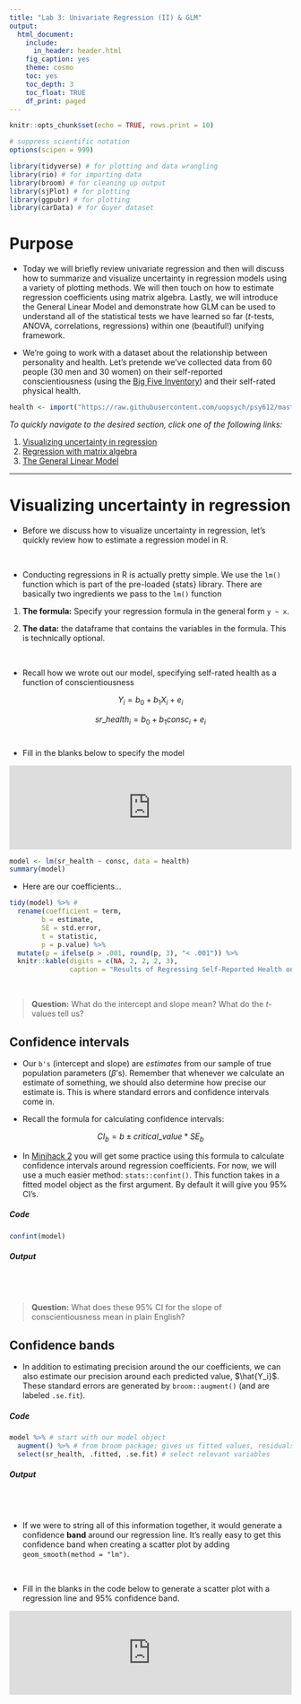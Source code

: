 ```yaml
---
title: "Lab 3: Univariate Regression (II) & GLM"
output: 
  html_document:
    include:
      in_header: header.html 
    fig_caption: yes
    theme: cosmo
    toc: yes
    toc_depth: 3
    toc_float: TRUE
    df_print: paged
---
```


```r
knitr::opts_chunk$set(echo = TRUE, rows.print = 10)

# suppress scientific notation
options(scipen = 999)
```

```r
library(tidyverse) # for plotting and data wrangling
library(rio) # for importing data
library(broom) # for cleaning up output
library(sjPlot) # for plotting
library(ggpubr) # for plotting
library(carData) # for Guyer dataset
```


# Purpose

* Today we will briefly review univariate regression and then will discuss how to summarize and visualize uncertainty in regression models using a variety of plotting methods. We will then touch on how to estimate regression coefficients using matrix algebra. Lastly, we will introduce the General Linear Model and demonstrate how GLM can be used to understand all of the statistical tests we have learned so far (*t*-tests, ANOVA, correlations, regressions) within one (beautiful!) unifying framework.  

* We're going to work with a dataset about the relationship between personality and health. Let's pretende we’ve collected data from 60 people (30 men and 30 women) on their self-reported conscientiousness (using the [Big Five Inventory](https://www.ocf.berkeley.edu/~johnlab/bfi.htm){target="_blank"}) and their self-rated physical health.

```r
health <- import("https://raw.githubusercontent.com/uopsych/psy612/master/labs/lab-3/data/consc_health.csv")
```

*To quickly navigate to the desired section, click one of the following links:*

1. [Visualizing uncertainty in regression](#uncertainty)
1. [Regression with matrix algebra](#matrix)
1. [The General Linear Model](#glm)

***

# Visualizing uncertainty in regression{#uncertainty}

* Before we discuss how to visualize uncertainty in regression, let's quickly review how to estimate a regression model in R. 

<br>

* Conducting regressions in R is actually pretty simple. We use the `lm()` function which is part of the pre-loaded {stats} library. There are basically two ingredients we pass to the `lm()` function

1. **The formula:** Specify your regression formula in the general form `y ~ x`.

2. **The data:** the dataframe that contains the variables in the formula. This is technically optional.

<br>

* Recall how we wrote out our model, specifying self-rated health as a function of conscientiousness

$$Y_i = b_0 + b_1X_i + e_i$$

$$sr\_health_i = b_0 + b_1consc_i + e_i$$
<br>

* Fill in the blanks below to specify the model

<!---LEARNR EX 1-->

<iframe style="margin:0 auto; min-width: 100%;" id="lab-3-glm-ex1" class="interactive" src="https://brendancullen.shinyapps.io/lab-3-glm-ex1/" scrolling="no" frameborder="no"></iframe>

<!------------->

```r
model <- lm(sr_health ~ consc, data = health)
summary(model)
```


* Here are our coefficients...

```r
tidy(model) %>% #
  rename(coefficient = term,
        b = estimate,
        SE = std.error,
        t = statistic,
        p = p.value) %>%
  mutate(p = ifelse(p > .001, round(p, 3), "< .001")) %>% 
  knitr::kable(digits = c(NA, 2, 2, 2, 3), 
               caption = "Results of Regressing Self-Reported Health on Conscientiousness") 
```
<br>

> **Question:** What do the intercept and slope mean? What do the *t*-values tell us? 


## Confidence intervals

* Our `b's` (intercept and slope) are *estimates* from our sample of true population parameters ($\beta$'s). Remember that whenever we calculate an estimate of something, we should also determine how precise our estimate is. This is where standard errors and confidence intervals come in. 

* Recall the formula for calculating confidence intervals:

$$CI_b = b \pm critical\_value * SE_b$$

* In [Minihack 2](#minihack2) you will get some practice using this formula to calculate confidence intervals around regression coefficients. For now, we will use a much easier method: `stats::confint()`. This function takes in a fitted model object as the first argument. By default it will give you 95% CI's. 

####  {.tabset .tabset-fade .tabset-pills}

##### Code

```r
confint(model)
```

##### Output

```r
```

####
<br>

>**Question:** What does these 95% CI for the slope of conscientiousness mean in plain English? 


## Confidence bands

* In addition to estimating precision around the our coefficients, we can also estimate our precision around each predicted value, $\hat{Y_i}$. These standard errors are generated by `broom::augment()` (and are labeled `.se.fit`).

####  {.tabset .tabset-fade .tabset-pills}

##### Code

```r
model %>% # start with our model object
  augment() %>% # from broom package; gives us fitted values, residuals, etc.
  select(sr_health, .fitted, .se.fit) # select relevant variables
```

##### Output

```r
```

####
<br>

* If we were to string all of this information together, it would generate a confidence **band** around our regression line. It's really easy to get this confidence band when creating a scatter plot by adding `geom_smooth(method = "lm")`. 

<br> 

* Fill in the blanks in the code below to generate a scatter plot with a regression line and 95% confidence band. 

<!---LEARNR EX 2-->

<iframe style="margin:0 auto; min-width: 100%;" id="lab-3-glm-ex2" class="interactive" src="https://brendancullen.shinyapps.io/lab-3-glm-ex2/" scrolling="no" frameborder="no"></iframe>

<!------------->





<script>
  iFrameResize({}, ".interactive");
</script>
